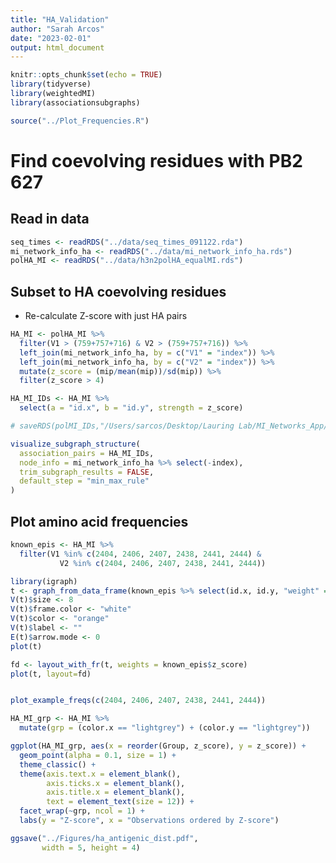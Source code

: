 ```yaml
---
title: "HA_Validation"
author: "Sarah Arcos"
date: "2023-02-01"
output: html_document
---
```


```r
knitr::opts_chunk$set(echo = TRUE)
library(tidyverse)
library(weightedMI)
library(associationsubgraphs)

source("../Plot_Frequencies.R")
```

# Find coevolving residues with PB2 627

## Read in data

```r
seq_times <- readRDS("../data/seq_times_091122.rda")
mi_network_info_ha <- readRDS("../data/mi_network_info_ha.rds")
polHA_MI <- readRDS("../data/h3n2polHA_equalMI.rds")
```

## Subset to HA coevolving residues

 - Re-calculate Z-score with just HA pairs

```r
HA_MI <- polHA_MI %>%
  filter(V1 > (759+757+716) & V2 > (759+757+716)) %>%
  left_join(mi_network_info_ha, by = c("V1" = "index")) %>%
  left_join(mi_network_info_ha, by = c("V2" = "index")) %>%
  mutate(z_score = (mip/mean(mip))/sd(mip)) %>%
  filter(z_score > 4)

HA_MI_IDs <- HA_MI %>%
  select(a = "id.x", b = "id.y", strength = z_score)

# saveRDS(polMI_IDs,"/Users/sarcos/Desktop/Lauring Lab/MI_Networks_App/data/polMI.rds")

visualize_subgraph_structure(
  association_pairs = HA_MI_IDs,
  node_info = mi_network_info_ha %>% select(-index),
  trim_subgraph_results = FALSE,
  default_step = "min_max_rule"
)


```

## Plot amino acid frequencies

```r
known_epis <- HA_MI %>%
  filter(V1 %in% c(2404, 2406, 2407, 2438, 2441, 2444) &
           V2 %in% c(2404, 2406, 2407, 2438, 2441, 2444))

library(igraph)
t <- graph_from_data_frame(known_epis %>% select(id.x, id.y, "weight" = z_score))
V(t)$size <- 8
V(t)$frame.color <- "white"
V(t)$color <- "orange"
V(t)$label <- "" 
E(t)$arrow.mode <- 0
plot(t)

fd <- layout_with_fr(t, weights = known_epis$z_score)
plot(t, layout=fd)


plot_example_freqs(c(2404, 2406, 2407, 2438, 2441, 2444))
```





```r

HA_MI_grp <- HA_MI %>%
  mutate(grp = (color.x == "lightgrey") + (color.y == "lightgrey"))

ggplot(HA_MI_grp, aes(x = reorder(Group, z_score), y = z_score)) +
  geom_point(alpha = 0.1, size = 1) +
  theme_classic() +
  theme(axis.text.x = element_blank(),
        axis.ticks.x = element_blank(),
        axis.title.x = element_blank(),
        text = element_text(size = 12)) +
  facet_wrap(~grp, ncol = 1) +
  labs(y = "Z-score", x = "Observations ordered by Z-score")

ggsave("../Figures/ha_antigenic_dist.pdf",
       width = 5, height = 4)

```









